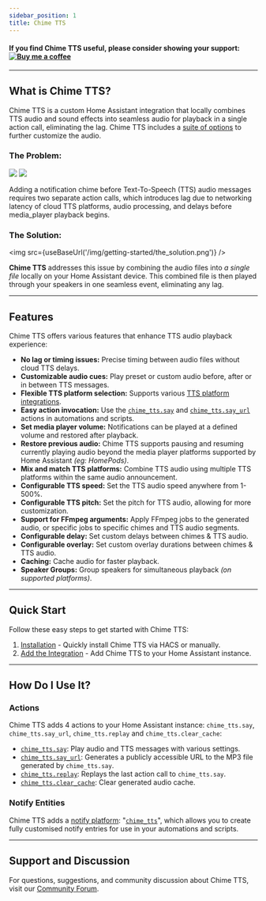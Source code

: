 ```yaml
---
sidebar_position: 1
title: Chime TTS
---
```



#### If you find Chime TTS useful, please consider showing your support: <a href="https://www.buymeacoffee.com/nimroddolev" target="_blank"><img src="https://cdn.buymeacoffee.com/buttons/v2/default-yellow.png" alt="Buy me a coffee" id="buyMeACoffee" /></a>
---

## What is Chime TTS?

Chime TTS is a custom Home Assistant integration that locally combines TTS audio and sound effects into seamless audio for playback in a single action call, eliminating the lag. Chime TTS includes a [suite of options](#features) to further customize the audio.

### The Problem:

<div id='problemDiv'>
    <img src={useBaseUrl('/img/getting-started/the_problem.png')} />
    <img src={useBaseUrl('/img/animations/travolta.gif')} class='travolta' />
</div>

Adding a notification chime before Text-To-Speech (TTS) audio messages requires two separate action calls, which introduces lag due to networking latency of cloud TTS platforms, audio processing, and delays before media_player playback begins.

### The Solution:

<img src={useBaseUrl('/img/getting-started/the_solution.png')} />

**Chime TTS** addresses this issue by combining the audio files into _a single file_ locally on your Home Assistant device. This combined file is then played through your speakers in one seamless event, eliminating any lag.

***

##  Features

Chime TTS offers various features that enhance TTS audio playback experience:

- **No lag or timing issues:** Precise timing between audio files without cloud TTS delays.
- **Customizable audio cues:** Play preset or custom audio before, after or in between TTS messages.
- **Flexible TTS platform selection:** Supports various [TTS platform integrations](https://www.home-assistant.io/integrations/#text-to-speech).
- **Easy action invocation:** Use the [`chime_tts.say`](./documentation/actions/say-action) and [`chime_tts.say_url`](./documentation/actions/say_url-action) actions in automations and scripts.
- **Set media player volume:** Notifications can be played at a defined volume and restored after playback.
- **Restore previous audio:** Chime TTS supports pausing and resuming currently playing audio beyond the media player platforms supported by Home Assistant *(eg: HomePods)*.
- **Mix and match TTS platforms:** Combine TTS audio using multiple TTS platforms within the same audio announcement.
- **Configurable TTS speed:** Set the TTS audio speed anywhere from 1-500%.
- **Configurable TTS pitch:** Set the pitch for TTS audio, allowing for more customization.
- **Support for FFmpeg arguments:** Apply FFmpeg jobs to the generated audio, or specific jobs to specific chimes and TTS audio segments.
- **Configurable delay:** Set custom delays between chimes & TTS audio.
- **Configurable overlay:** Set custom overlay durations between chimes & TTS audio.
- **Caching:** Cache audio for faster playback.
- **Speaker Groups:** Group speakers for simultaneous playback *(on supported platforms)*.

***

## Quick Start

Follow these easy steps to get started with Chime TTS:

1. [Installation](/docs/quick-start/installing-chime-tts) - Quickly install Chime TTS via HACS or manually.
2. [Add the Integration](/docs/quick-start/adding-the-integration) - Add Chime TTS to your Home Assistant instance.

***

## How Do I Use It?

### Actions

Chime TTS adds 4 actions to your Home Assistant instance: `chime_tts.say`, `chime_tts.say_url`, `chime_tts.replay` and `chime_tts.clear_cache`:

- [`chime_tts.say`](./documentation/actions/say-action): Play audio and TTS messages with various settings.
- [`chime_tts.say_url`](./documentation/actions/say_url-action): Generates a publicly accessible URL to the MP3 file generated by `chime_tts.say`.
- [`chime_tts.replay`](./documentation/actions/replay-action): Replays the last action call to `chime_tts.say`.
- [`chime_tts.clear_cache`](./documentation/actions/clear_cache-action): Clear generated audio cache.

### Notify Entities

Chime TTS adds a [notify platform](https://www.home-assistant.io/integrations/notify/): "[`chime_tts`](./documentation/notify)", which allows you to create fully customised notify entries for use in your automations and scripts.
***

## Support and Discussion

For questions, suggestions, and community discussion about Chime TTS, visit our [Community Forum](https://community.home-assistant.io/t/chime-tts-play-audio-before-after-tts-audio-lag-free/578430).

[forum-shield]: https://img.shields.io/badge/community-forum-brightgreen.svg?style=popout
[forum]: https://community.home-assistant.io/t/chime-tts-play-audio-before-after-tts-audio-lag-free/578430
